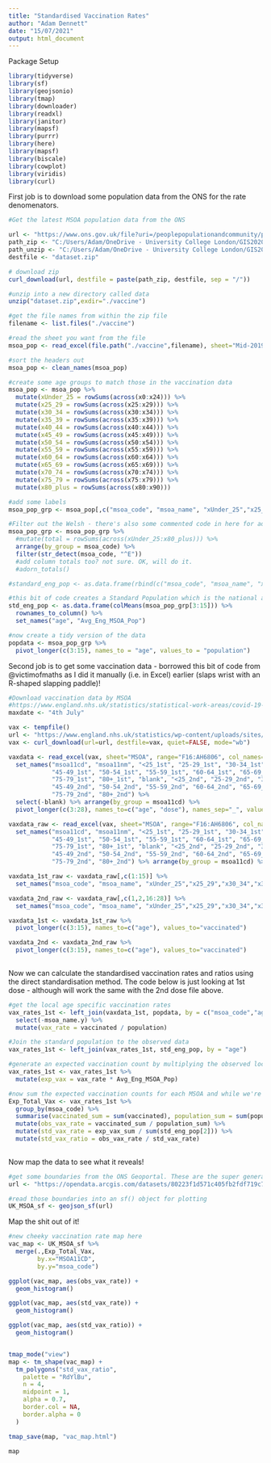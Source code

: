 ```yaml
---
title: "Standardised Vaccination Rates"
author: "Adam Dennett"
date: "15/07/2021"
output: html_document
---
```


Package Setup

```r
library(tidyverse)
library(sf)
library(geojsonio)
library(tmap)
library(downloader)
library(readxl)
library(janitor)
library(mapsf)
library(purrr)
library(here)
library(mapsf)
library(biscale)
library(cowplot)
library(viridis)
library(curl)
```

First job is to download some population data from the ONS for the rate denomenators. 

```r
#Get the latest MSOA population data from the ONS

url <- "https://www.ons.gov.uk/file?uri=/peoplepopulationandcommunity/populationandmigration/populationestimates/datasets/middlesuperoutputareamidyearpopulationestimates/mid2019sape22dt4/sape22dt4mid2019msoasyoaestimatesunformatted.zip"
path_zip <- "C:/Users/Adam/OneDrive - University College London/GIS2020_21/covid_cave"
path_unzip <- "C:/Users/Adam/OneDrive - University College London/GIS2020_21/covid_cave/vaccine"
destfile <- "dataset.zip"

# download zip
curl_download(url, destfile = paste(path_zip, destfile, sep = "/"))

#unzip into a new directory called data
unzip("dataset.zip",exdir="./vaccine")

#get the file names from within the zip file
filename <- list.files("./vaccine")

#read the sheet you want from the file
msoa_pop <- read_excel(file.path("./vaccine",filename), sheet="Mid-2019 Persons", skip = 3, col_names = T)

#sort the headers out
msoa_pop <- clean_names(msoa_pop)

#create some age groups to match those in the vaccination data
msoa_pop <- msoa_pop %>% 
  mutate(xUnder_25 = rowSums(across(x0:x24))) %>%
  mutate(x25_29 = rowSums(across(x25:x29))) %>% 
  mutate(x30_34 = rowSums(across(x30:x34))) %>% 
  mutate(x35_39 = rowSums(across(x35:x39))) %>% 
  mutate(x40_44 = rowSums(across(x40:x44))) %>% 
  mutate(x45_49 = rowSums(across(x45:x49))) %>% 
  mutate(x50_54 = rowSums(across(x50:x54))) %>% 
  mutate(x55_59 = rowSums(across(x55:x59))) %>% 
  mutate(x60_64 = rowSums(across(x60:x64))) %>% 
  mutate(x65_69 = rowSums(across(x65:x69))) %>% 
  mutate(x70_74 = rowSums(across(x70:x74))) %>% 
  mutate(x75_79 = rowSums(across(x75:x79))) %>% 
  mutate(x80_plus = rowSums(across(x80:x90)))

#add some labels
msoa_pop_grp <- msoa_pop[,c("msoa_code", "msoa_name", "xUnder_25","x25_29","x30_34","x35_39","x40_44","x45_49" ,"x50_54","x55_59","x60_64", "x65_69", "x70_74", "x75_79", "x80_plus")]

#Filter out the Welsh - there's also some commented code in here for adding totals, but I won't bother for now
msoa_pop_grp <- msoa_pop_grp %>% 
  #mutate(total = rowSums(across(xUnder_25:x80_plus))) %>% 
  arrange(by_group = msoa_code) %>% 
  filter(str_detect(msoa_code, "^E"))
  #add column totals too? not sure. OK, will do it. 
  #adorn_totals()

#standard_eng_pop <- as.data.frame(rbind(c("msoa_code", "msoa_name", "xUnder_25","x25_29","x30_34","x35_39","x40_44","x45_49" ,"x50_54","x55_59","x60_64", "x65_69", "x70_74", "x75_79", "x80_plus"),c("EngCode", "England",colMeans(msoa_pop_grp[3:15])))) %>% row_to_names(row_number = 1)

#this bit of code creates a Standard Population which is the national age structure against which we are going to standardise. Here, I'm just taking the average (mean) population found in MSOAs across England. It could really be anything, although I think the order of magnitude matters. 
std_eng_pop <- as.data.frame(colMeans(msoa_pop_grp[3:15])) %>% 
  rownames_to_column() %>% 
  set_names("age", "Avg_Eng_MSOA_Pop")

#now create a tidy version of the data
popdata <- msoa_pop_grp %>% 
  pivot_longer(c(3:15), names_to = "age", values_to = "population")

```

Second job is to get some vaccination data - borrowed this bit of code from @victimofmaths as I did it manually (i.e. in Excel) earlier (slaps wrist with an R-shaped slapping paddle)!

```r
#Download vaccination data by MSOA
#https://www.england.nhs.uk/statistics/statistical-work-areas/covid-19-vaccinations/
maxdate <- "4th July"

vax <- tempfile()
url <- "https://www.england.nhs.uk/statistics/wp-content/uploads/sites/2/2021/07/COVID-19-weekly-announced-vaccinations-08-July-2021.xlsx"
vax <- curl_download(url=url, destfile=vax, quiet=FALSE, mode="wb")

vaxdata <- read_excel(vax, sheet="MSOA", range="F16:AH6806", col_names=FALSE) %>% 
  set_names("msoa11cd", "msoa11nm", "<25_1st", "25-29_1st", "30-34_1st", "35-39_1st", "40-44_1st", 
            "45-49_1st", "50-54_1st", "55-59_1st", "60-64_1st", "65-69_1st", "70-74_1st", 
            "75-79_1st", "80+_1st", "blank", "<25_2nd", "25-29_2nd", "30-34_2nd", "35-39_2nd", "40-44_2nd", 
            "45-49_2nd", "50-54_2nd", "55-59_2nd", "60-64_2nd", "65-69_2nd", "70-74_2nd", 
            "75-79_2nd", "80+_2nd") %>% 
  select(-blank) %>% arrange(by_group = msoa11cd) %>% 
  pivot_longer(c(3:28), names_to=c("age", "dose"), names_sep="_", values_to="vaccinated")

vaxdata_raw <- read_excel(vax, sheet="MSOA", range="F16:AH6806", col_names=FALSE) %>% 
  set_names("msoa11cd", "msoa11nm", "<25_1st", "25-29_1st", "30-34_1st", "35-39_1st", "40-44_1st", 
            "45-49_1st", "50-54_1st", "55-59_1st", "60-64_1st", "65-69_1st", "70-74_1st", 
            "75-79_1st", "80+_1st", "blank", "<25_2nd", "25-29_2nd", "30-34_2nd", "35-39_2nd", "40-44_2nd", 
            "45-49_2nd", "50-54_2nd", "55-59_2nd", "60-64_2nd", "65-69_2nd", "70-74_2nd", 
            "75-79_2nd", "80+_2nd") %>% arrange(by_group = msoa11cd) %>% select(-blank)

vaxdata_1st_raw <- vaxdata_raw[,c(1:15)] %>% 
  set_names("msoa_code", "msoa_name", "xUnder_25","x25_29","x30_34","x35_39","x40_44","x45_49" ,"x50_54","x55_59","x60_64", "x65_69", "x70_74", "x75_79", "x80_plus")

vaxdata_2nd_raw <- vaxdata_raw[,c(1,2,16:28)] %>% 
  set_names("msoa_code", "msoa_name", "xUnder_25","x25_29","x30_34","x35_39","x40_44","x45_49" ,"x50_54","x55_59","x60_64", "x65_69", "x70_74", "x75_79", "x80_plus")

vaxdata_1st <- vaxdata_1st_raw %>% 
  pivot_longer(c(3:15), names_to=c("age"), values_to="vaccinated")

vaxdata_2nd <- vaxdata_2nd_raw %>% 
  pivot_longer(c(3:15), names_to=c("age"), values_to="vaccinated")
    
```

Now we can calculate the standardised vaccination rates and ratios using the direct standardisation method. The code below is just looking at 1st dose - although will work the same with the 2nd dose file above. 

```r
#get the local age specific vaccination rates
vax_rates_1st <- left_join(vaxdata_1st, popdata, by = c("msoa_code","age")) %>% 
  select(-msoa_name.y) %>% 
  mutate(vax_rate = vaccinated / population)

#Join the standard population to the observed data
vax_rates_1st <- left_join(vax_rates_1st, std_eng_pop, by = "age") 

#generate an expected vaccination count by multiplying the observed local rate by the standard population
vax_rates_1st <- vax_rates_1st %>% 
  mutate(exp_vax = vax_rate * Avg_Eng_MSOA_Pop)

#now sum the expected vaccination counts for each MSOA and while we're here, calculate the observed local vaccination rate, a standardised local vaccination rate and a standardised ratio for each MSOA
Exp_Total_Vax <- vax_rates_1st %>% 
  group_by(msoa_code) %>% 
  summarise(vaccinated_sum = sum(vaccinated), population_sum = sum(population),  exp_vax_sum = sum(exp_vax)) %>%
  mutate(obs_vax_rate = vaccinated_sum / population_sum) %>% 
  mutate(std_vax_rate = exp_vax_sum / sum(std_eng_pop[2])) %>% 
  mutate(std_vax_ratio = obs_vax_rate / std_vax_rate)
   
```

Now map the data to see what it reveals!

```r
#get some boundaries from the ONS Geoportal. These are the super generalised ones so I don't melt all the ram in my computer. 
url <- "https://opendata.arcgis.com/datasets/80223f1d571c405fb2fdf719c7e6da13_0.geojson"

#read those boundaries into an sf() object for plotting
UK_MSOA_sf <- geojson_sf(url)
```

Map the shit out of it!

```r
#new cheeky vaccination rate map here
vac_map <- UK_MSOA_sf %>% 
  merge(.,Exp_Total_Vax,
        by.x="MSOA11CD", 
        by.y="msoa_code")

ggplot(vac_map, aes(obs_vax_rate)) + 
  geom_histogram()

ggplot(vac_map, aes(std_vax_rate)) + 
  geom_histogram()

ggplot(vac_map, aes(std_vax_ratio)) + 
  geom_histogram()


tmap_mode("view")
map <- tm_shape(vac_map) +
  tm_polygons("std_vax_ratio", 
    palette = "RdYlBu",
    n = 4,
    midpoint = 1,
    alpha = 0.7, 
    border.col = NA,
    border.alpha = 0
  )

tmap_save(map, "vac_map.html")

map
```
